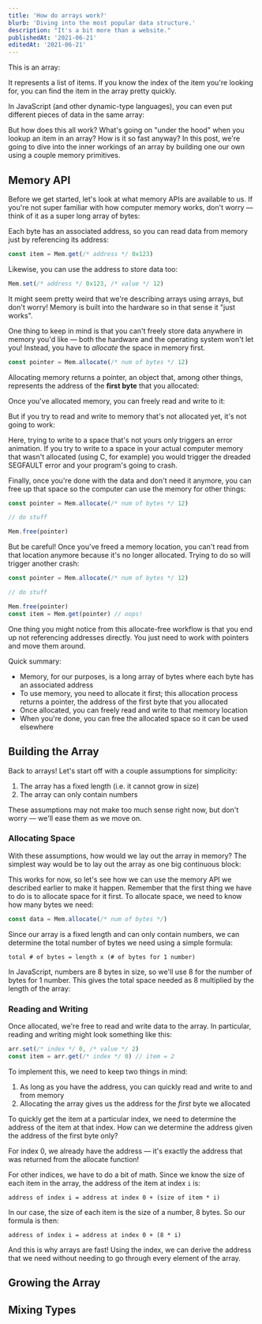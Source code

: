 ```yaml
---
title: 'How do arrays work?'
blurb: 'Diving into the most popular data structure.'
description: "It's a bit more than a website."
publishedAt: '2021-06-21'
editedAt: '2021-06-21'
---
```



This is an array:

<Placeholder name="array" />

It represents a list of items. If you know the index of the item you're looking for, you can find the item in the array pretty quickly.

<Placeholder name="array lookup" />

In JavaScript (and other dynamic-type languages), you can even put different pieces of data in the same array:

<Placeholder name="multi-type arrays" />

But how does this all work? What's going on "under the hood" when you lookup an item in an array? How is it so fast anyway? In this post, we're going to dive into the inner workings of an array by building one our own using a couple memory primitives.

## Memory API

Before we get started, let's look at what memory APIs are available to us. If you're not super familiar with how computer memory works, don't worry — think of it as a super long array of bytes:

<Placeholder name="memory list" />

Each byte has an associated address, so you can read data from memory just by referencing its address:

```js
const item = Mem.get(/* address */ 0x123)
```

<Placeholder name="memory access" />

Likewise, you can use the address to store data too:

```js
Mem.set(/* address */ 0x123, /* value */ 12)
```

<Placeholder name="memory storage" />

<Callout label="Arrays... with arrays?">

It might seem pretty weird that we're describing arrays using arrays, but don't worry! Memory is built into the hardware so in that sense it "just works".

</Callout>

One thing to keep in mind is that you can't freely store data anywhere in memory you'd like — both the hardware and the operating system won't let you! Instead, you have to _allocate_ the space in memory first.

```js
const pointer = Mem.allocate(/* num of bytes */ 12)
```

Allocating memory returns a pointer, an object that, among other things, represents the address of the **first byte** that you allocated:

<Placeholder name="memory and pointers" />

Once you've allocated memory, you can freely read and write to it:

<Placeholder name="read and write to allocated memory" />

But if you try to read and write to memory that's not allocated yet, it's not going to work:

<Placeholder name="read to non-allocated memory" />

<Callout label="Fake Memory">

Here, trying to write to a space that's not yours only triggers an error animation. If you try to write to a space in your actual computer memory that wasn't allocated (using C, for example) you would trigger the dreaded SEGFAULT error and your program's going to crash.

</Callout>

Finally, once you're done with the data and don't need it anymore, you can free up that space so the computer can use the memory for other things:

```js
const pointer = Mem.allocate(/* num of bytes */ 12)

// do stuff

Mem.free(pointer)
```

<Placeholder name="freeing memory" />

But be careful! Once you've freed a memory location, you can't read from that location anymore because it's no longer allocated. Trying to do so will trigger another crash:

```js
const pointer = Mem.allocate(/* num of bytes */ 12)

// do stuff

Mem.free(pointer)
const item = Mem.get(pointer) // oops!
```

<Placeholder name="read from freed memory" />

One thing you might notice from this allocate-free workflow is that you end up not referencing addresses directly. You just need to work with pointers and move them around.

Quick summary:

- Memory, for our purposes, is a long array of bytes where each byte has an associated address
- To use memory, you need to allocate it first; this allocation process returns a pointer, the address of the first byte that you allocated
- Once allocated, you can freely read and write to that memory location
- When you're done, you can free the allocated space so it can be used elsewhere

## Building the Array

Back to arrays! Let's start off with a couple assumptions for simplicity:

1. The array has a fixed length (i.e. it cannot grow in size)
2. The array can only contain numbers

These assumptions may not make too much sense right now, but don't worry — we'll ease them as we move on.

### Allocating Space

With these assumptions, how would we lay out the array in memory? The simplest way would be to lay out the array as one big continuous block:

<Placeholder name="array block" />

This works for now, so let's see how we can use the memory API we described earlier to make it happen. Remember that the first thing we have to do is to allocate space for it first. To allocate space, we need to know how many bytes we need:

```js
const data = Mem.allocate(/* num of bytes */)
```

Since our array is a fixed length and can only contain numbers, we can determine the total number of bytes we need using a simple formula:

```
total # of bytes = length x (# of bytes for 1 number)
```

In JavaScript, numbers are 8 bytes in size, so we'll use 8 for the number of bytes for 1 number. This gives the total space needed as 8 multiplied by the length of the array:

<Placeholder name="allocate array" />

### Reading and Writing

Once allocated, we're free to read and write data to the array. In particular, reading and writing might look something like this:

```js
arr.set(/* index */ 0, /* value */ 2)
const item = arr.get(/* index */ 0) // item = 2
```

To implement this, we need to keep two things in mind:

1. As long as you have the address, you can quickly read and write to and from memory
2. Allocating the array gives us the address for the _first_ byte we allocated

To quickly get the item at a particular index, we need to determine the address of the item at that index. How can we determine the address given the address of the first byte only?

For index 0, we already have the address — it's exactly the address that was returned from the allocate function!

<Placeholder name="read index 0" />

For other indices, we have to do a bit of math. Since we know the size of each item in the array, the address of the item at index `i` is:

```
address of index i = address at index 0 + (size of item * i)
```

In our case, the size of each item is the size of a number, 8 bytes. So our formula is then:

```
address of index i = address at index 0 + (8 * i)
```

<Placeholder name="read from index i" />

And this is why arrays are fast! Using the index, we can derive the address that we need without needing to go through every element of the array.

## Growing the Array

## Mixing Types
